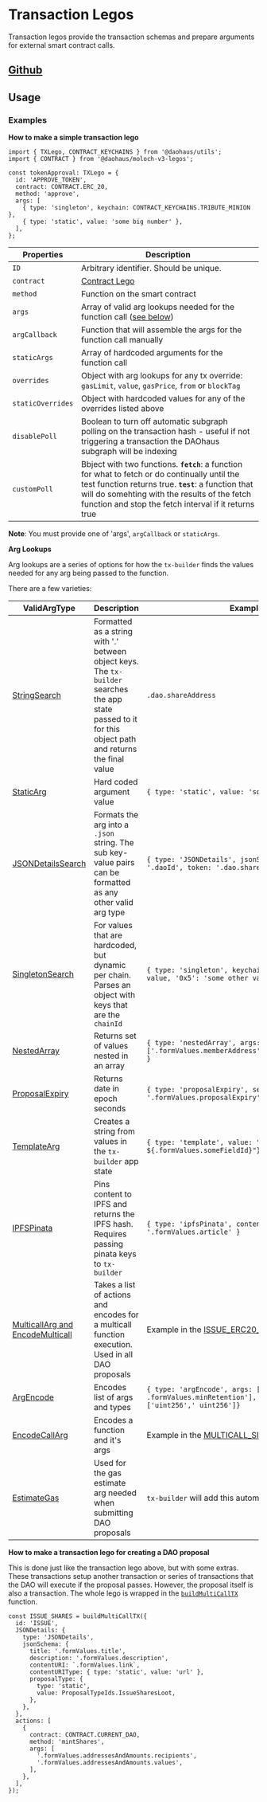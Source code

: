 # Transaction Legos

Transaction legos provide the transaction schemas and prepare arguments for external smart contract calls.

## [Github](https://github.com/HausDAO/monorepo/blob/develop/libs/moloch-v3-legos/src/tx.ts)

## Usage

### Examples

**How to make a simple transaction lego**

```tsx
import { TXLego, CONTRACT_KEYCHAINS } from '@daohaus/utils';
import { CONTRACT } from '@daohaus/moloch-v3-legos';

const tokenApproval: TXLego = {
  id: 'APPROVE_TOKEN',
  contract: CONTRACT.ERC_20,
  method: 'approve',
  args: [
    { type: 'singleton', keychain: CONTRACT_KEYCHAINS.TRIBUTE_MINION },
    { type: 'static', value: 'some big number' },
  ],
};
```

| Properties        | Description                                                                                                                                                                                                                                                      |
| ----------------- | ---------------------------------------------------------------------------------------------------------------------------------------------------------------------------------------------------------------------------------------------------------------- |
| `ID`              | Arbitrary identifier. Should be unique.                                                                                                                                                                                                                          |
| `contract`        | [Contract Lego](https://hackmd.io/@bootleggers/Skfd50_w3/https%3A%2F%2Fhackmd.io%2FTKPWVJC2SfuwthmzTtrJIw)                                                                                                                                                       |
| `method`          | Function on the smart contract                                                                                                                                                                                                                                   |
| `args `           | Array of valid arg lookups needed for the function call ([see below](https://hackmd.io/@bootleggers/Skfd50_w3/https%3A%2F%2Fhackmd.io%2Fo54vqrecQQ-MR9nuhVUGOQ#Arg-Lookups))                                                                                     |
| `argCallback`     | Function that will assemble the args for the function call manually                                                                                                                                                                                              |
| `staticArgs`      | Array of hardcoded arguments for the function call                                                                                                                                                                                                               |
| `overrides`       | Object with arg lookups for any tx override: `gasLimit`, `value`, `gasPrice`, `from` or `blockTag`                                                                                                                                                               |
| `staticOverrides` | Object with hardcoded values for any of the overrides listed above                                                                                                                                                                                               |
| `disablePoll`     | Boolean to turn off automatic subgraph polling on the transaction hash - useful if not triggering a transaction the DAOhaus subgraph will be indexing                                                                                                            |
| `customPoll`      | Bbject with two functions. **`fetch`**: a function for what to fetch or do continually until the test function returns true. **`test`**: a function that will do somehting with the results of the fetch function and stop the fetch interval if it returns true |

**Note**: You must provide one of 'args', `argCallback` or `staticArgs`.

**Arg Lookups**

Arg lookups are a series of options for how the `tx-builder` finds the values needed for any arg being passed to the function.

There are a few varieties:

| ValidArgType                                                                                                                | Description                                                                                                                                               | Example                                                                                                                            |
| --------------------------------------------------------------------------------------------------------------------------- | --------------------------------------------------------------------------------------------------------------------------------------------------------- | ---------------------------------------------------------------------------------------------------------------------------------- |
| [StringSearch](https://github.com/HausDAO/monorepo/blob/develop/libs/tx-builder/src/utils/search.ts#L62)                    | Formatted as a string with '.' between object keys. The `tx-builder` searches the app state passed to it for this object path and returns the final value | `.dao.shareAddress`                                                                                                                |
| [StaticArg](https://github.com/HausDAO/monorepo/blob/develop/libs/tx-builder/src/utils/args.ts#L88)                         | Hard coded argument value                                                                                                                                 | `{ type: 'static', value: 'some value' }`                                                                                          |
| [JSONDetailsSearch](https://github.com/HausDAO/monorepo/blob/develop/libs/tx-builder/src/utils/search.ts#L88)               | Formats the arg into a `.json` string. The sub key-value pairs can be formatted as any other valid arg type                                               | `{ type: 'JSONDetails', jsonSchema: { daoId: '.daoId', token: '.dao.sharesAddress '}} `                                            |
| [SingletonSearch](https://github.com/HausDAO/monorepo/blob/develop/libs/tx-builder/src/utils/args.ts#L27)                   | For values that are hardcoded, but dynamic per chain. Parses an object with keys that are the `chainId`                                                   | `{ type: 'singleton', keychain: { 0x1: 'some value, '0x5': 'some other value'}}  `                                                 |
| [NestedArray](https://github.com/HausDAO/monorepo/blob/develop/libs/tx-builder/src/utils/args.ts#L108)                      | Returns set of values nested in an array                                                                                                                  | `{ type: 'nestedArray', args: ['.formValues.memberAddress','formValues.amount'] }  `                                               |
| [ProposalExpiry](https://github.com/HausDAO/monorepo/blob/develop/libs/tx-builder/src/utils/args.ts#L194)                   | Returns date in epoch seconds                                                                                                                             | `{ type: 'proposalExpiry', search: '.formValues.proposalExpiry', fallback: 0 }`                                                    |
| [TemplateArg](https://github.com/HausDAO/monorepo/blob/develop/libs/tx-builder/src/utils/args.ts#L90)                       | Creates a string from values in the `tx-builder` app state                                                                                                | `{ type: 'template', value: "this is the ${.formValues.someFieldId}"} `                                                            |
| [IPFSPinata](https://github.com/HausDAO/monorepo/blob/develop/libs/tx-builder/src/utils/ipfs.ts#L7)                         | Pins content to IPFS and returns the IPFS hash. Requires passing pinata keys to `tx-builder`                                                              | `{ type: 'ipfsPinata', content: '.formValues.article' } `                                                                          |
| [MulticallArg and EncodeMulticall](https://github.com/HausDAO/monorepo/blob/develop/libs/tx-builder/src/utils/args.ts#L125) | Takes a list of actions and encodes for a multicall function execution. Used in all DAO proposals                                                         | Example in the [ISSUE_ERC20_SIDECAR](https://github.com/HausDAO/monorepo/blob/develop/libs/moloch-v3-legos/src/tx.ts#L209) tx lego |
| [ArgEncode](https://github.com/HausDAO/monorepo/blob/develop/libs/tx-builder/src/utils/multicall.ts#L181)                   | Encodes list of args and types                                                                                                                            | `{ type: 'argEncode', args: ['.formValues.quorum', .formValues.minRetention'], solidityTypes: ['uint256',' uint256']}  `           |
| [EncodeCallArg](https://github.com/HausDAO/monorepo/blob/develop/libs/tx-builder/src/utils/multicall.ts#L99)                | Encodes a function and it's args                                                                                                                          | Example in the [MULTICALL_SIDECAR](https://github.com/HausDAO/monorepo/blob/develop/libs/moloch-v3-legos/src/tx.t) tx lego         |
| [EstimateGas](https://github.com/HausDAO/monorepo/blob/develop/libs/tx-builder/src/utils/multicall.ts#L343)                 | Used for the gas estimate arg needed when submitting DAO proposals                                                                                        | `tx-builder` will add this automatically                                                                                           |

**How to make a transaction lego for creating a DAO proposal**

This is done just like the transaction lego above, but with some extras. These transactions setup another transaction or series of transactions that the DAO will execute if the proposal passes. However, the proposal itself is also a transaction. The whole lego is wrapped in the [`buildMultiCallTX`](https://github.com/HausDAO/monorepo/blob/develop/libs/tx-builder/src/utils/multicall.ts#L431) function.

```tsx
const ISSUE_SHARES = buildMultiCallTX({
  id: 'ISSUE',
  JSONDetails: {
    type: 'JSONDetails',
    jsonSchema: {
      title: '.formValues.title',
      description: '.formValues.description',
      contentURI: `.formValues.link`,
      contentURIType: { type: 'static', value: 'url' },
      proposalType: {
        type: 'static',
        value: ProposalTypeIds.IssueSharesLoot,
      },
    },
  },
  actions: [
    {
      contract: CONTRACT.CURRENT_DAO,
      method: 'mintShares',
      args: [
        '.formValues.addressesAndAmounts.recipients',
        '.formValues.addressesAndAmounts.values',
      ],
    },
  ],
});
```
